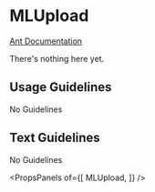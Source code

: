
# MLUpload

[Ant Documentation](https://3x.ant.design/components/upload)

There's nothing here yet.

## Usage Guidelines
No Guidelines

## Text Guidelines
No Guidelines

<PropsPanels of={[
  MLUpload,
]} />
